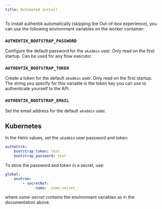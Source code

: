 ```yaml
---
title: Automated install
---
```


To install authentik automatically (skipping the Out-of-box experience), you can use the following environment variables on the worker container:

### `AUTHENTIK_BOOTSTRAP_PASSWORD`

Configure the default password for the `akadmin` user. Only read on the first startup. Can be used for any flow executor.

### `AUTHENTIK_BOOTSTRAP_TOKEN`

Create a token for the default `akadmin` user. Only read on the first startup. The string you specify for this variable is the token key you can use to authenticate yourself to the API.

### `AUTHENTIK_BOOTSTRAP_EMAIL`

Set the email address for the default `akadmin` user.

## Kubernetes

In the Helm values, set the `akadmin` user password and token:

```yaml
authentik:
    bootstrap_token: test
    bootstrap_password: test
```

To store the password and token in a secret, use:

```yaml
global:
    envFrom:
        - secretRef:
              name: _some-secret_
```

where _some-secret_ contains the environment variables as in the documentation above.
